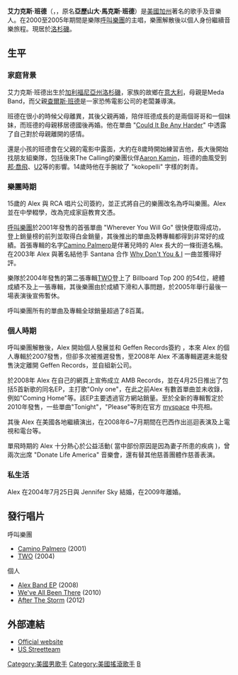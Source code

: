 {{Unreferenced |time=2009-11-16T02:59:25+00:00 }}
{{藝人
| 姓名 = 艾力克斯·班德
| 類型 = 男歌手
| 圖片 = AlexBand.jpg
| 圖片尺寸 = 
| 圖片簡介 = 
| 本名 = 亞歷山大·馬克斯·班德<br>Alexander Max Band
| 英文名 = Alex Band
| 出生日期 = {{birth date and age|1981|6|8}}
| 出生地點 = {{USA}}[[加利福尼亞州|加利福尼亞州]][[洛杉磯|洛杉磯]]
| 音樂類型 = [[另類搖滾|另類搖滾]]、[[後油漬搖滾|後油漬]]
| 職業 = [[音樂人|音樂人]]、[[作曲家|作曲家]]、[[主唱|主唱]]
| 演奏樂器 = [[結他|結他]]、[[鋼琴|鋼琴]]、[[色士風|色士風]]
| 活躍年代 = 2000年至今
| 唱片公司 = [[RCA唱片|RCA唱片]] <small>(2000–2005) ([[呼叫樂團|呼叫樂團]]) </small><br> [[格芬唱片|格芬唱片]] <small>(2005–2008) (單飛) </small><br> 自創 AMB Music（美國本土）& [[EMI|EMI]]（合作世界發行） <small>(2008–至今) (單飛) </small>
| 相關團體 = [[呼叫樂團|呼叫樂團]]
}}

'''艾力克斯·班德'''（{{lang-en|'''Alex Band'''}}，{{bd|1981年|6月8日|}}，原名'''亞歷山大·馬克斯·班德'''）是[[美國|美國]][[加州|加州]]著名的歌手及音樂人。在2000至2005年期間是樂隊[[呼叫樂團|呼叫樂團]]的主唱，樂團解散後以個人身份繼續音樂旅程。現居於[[洛杉磯|洛杉磯]]。

==生平==
===家庭背景===
艾力克斯·班德出生於[[加利福尼亞州|加利福尼亞州]][[洛杉磯|洛杉磯]]，家族的故鄉在[[意大利|意大利]]，母親是Meda Band，而父親[[查爾斯·班德|查爾斯·班德]]是一家恐怖電影公司的老闆兼導演。

班德在很小的時候父母離異，其後父親再婚，陪伴班德成長的是兩個哥哥和一個妹妹，而班德的母親移居德國後再婚。他在單曲 "[[Could_It_Be_Any_Harder|Could It Be Any Harder]]" 中透露了自己對於母親離開的感情。

還是小孩的班德會在父親的電影中露面，大約在8歲時開始練習吉他，長大後開始找朋友組樂隊，包括後來The Calling的樂團伙伴[[Aaron_Kamin|Aaron Kamin]]，班德的曲風受到[[邦·喬飛|邦·喬飛]]、[[U2樂團|U2]]等的影響。14歲時他在手腕紋了 "kokopelli" 字樣的刺青。

===樂團時期===

15歲的 Alex 與 RCA 唱片公司簽約，並正式將自己的樂團改名為呼叫樂團。Alex 並在中學輟學，改為完成家庭教育文憑。

[[呼叫樂團|呼叫樂團]]於2001年發售的首張單曲 "Wherever You Will Go" 很快便取得成功，登上銷量榜的前列並取得白金銷量，其後推出的單曲及轉專輯都得到非常好的成績。首張專輯的名字[[Camino_Palmero|Camino Palmero]]是伴著兒時的 Alex 長大的一條街道名稱。在2003年 Alex 與著名結他手 Santana 合作 [[Why_Don't_You_&_I|Why Don't You & I]] 一曲並獲得好評。

樂隊於2004年發售的第二張專輯[[TWO|TWO]]登上了 Billboard Top 200 的54位，總體成績不及上一張專輯，其後樂團由於成績下滑和人事問題，於2005年舉行最後一場表演後宣佈暫休。

呼叫樂團所有的單曲及專輯全球銷量超過了8百萬。

===個人時期===

呼叫樂團解散後，Alex 開始個人發展並和 Geffen Records簽約 ，本來 Alex 的個人專輯於2007發售，但卻多次被推遲發售，至2008年 Alex 不滿專輯遲遲未能發售決定離開 Geffen Records，並自組新公司。

於2008年 Alex 在自己的網頁上宣佈成立 AMB Records，並在4月25日推出了包括5首新歌的同名EP，主打歌"Only one"，在此之前Alex 有數首單曲並未收錄，例如"Coming Home"等。該EP主要透過官方網站銷量。至於全新的專輯暫定於2010年發售，一些單曲"Tonight"，"Please"等則在官方 [[myspace|myspace]] 中亮相。

其後 Alex 在美國各地繼續演出，在2008年6~7月期間在巴西作出巡迴表演及上電視和電台等。

單飛時期的 Alex 十分熱心於公益活動( 當中部份原因是因為妻子所患的疾病 )，曾兩次出席 "Donate Life America" 音樂會，還有替其他慈善團體作慈善表演。

===私生活===

Alex 在2004年7月25日與 Jennifer Sky 結婚，在2009年離婚。

== 發行唱片 ==
呼叫樂團
* [[Camino_Palmero|Camino Palmero]] (2001)
* [[TWO|TWO]] (2004)

個人
* [[Alex_Band_EP|Alex Band EP]] (2008)
* [[We've_All_Been_There|We've All Been There]] (2010)
* [[After_The_Storm|After The Storm]] (2012)

== 外部連結 ==
*[http://www.alexband.net Official website]
*[https://web.archive.org/web/20190522133703/http://www.alexmaxband.com/ US Streetteam]

{{Authority control}}
{{DEFAULTSORT:Band, Alex}}
[[Category:美國男歌手|Category:美國男歌手]]
[[Category:美國搖滾歌手|Category:美國搖滾歌手]]
[[Category:美國另類搖滾音樂家|B]]